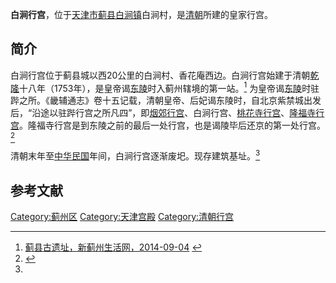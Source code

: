 '''白涧行宫'''，位于[[天津市|天津市]][[蓟县|蓟县]][[白涧镇|白涧镇]]白涧村，是[[清朝|清朝]]所建的皇家行宫。

==简介==
白涧行宫位于蓟县城以西20公里的白涧村、香花庵西边。白涧行宫始建于清朝[[乾隆|乾隆]]十八年（1753年），是皇帝谒[[清东陵|东陵]]时入蓟州辖境的第一站。<ref name=yizhi>[http://www.tjxjz.com/article/article_2687.html 蓟县古遗址，新蓟州生活网，2014-09-04] {{webarchive|url=https://web.archive.org/web/20150101170927/http://www.tjxjz.com/article/article_2687.html |date=2015-01-01 }}</ref>
为皇帝谒[[清东陵|东陵]]时驻跸之所。《畿辅通志》卷十五记载，清朝皇帝、后妃谒东陵时，自北京紫禁城出发后，“沿途以驻跸行宫之所凡四”，即[[烟郊行宫|烟郊行宫]]、白涧行宫、[[桃花寺行宫|桃花寺行宫]]、[[隆福寺行宫|隆福寺行宫]]。隆福寺行宫是到东陵之前的最后一处行宫，也是谒陵毕后还京的第一处行宫。<ref name=tangshan>{{Cite web |url=http://www.tszx.gov.cn/tszxwsw/index.aspx?lanmuid=107&sublanmuid=1071&id=4742 |title=清东陵隆福寺及其行宫，政协唐山文史网，2014-07-09 |accessdate=2015-01-01 |archive-date=2015-01-01 |archive-url=https://web.archive.org/web/20150101182210/http://www.tszx.gov.cn/tszxwsw/index.aspx?lanmuid=107&sublanmuid=1071&id=4742 |dead-url=yes }}</ref>

清朝末年至[[中华民国|中华民国]]年间，白涧行宫逐渐废圯。现存建筑基址。<ref name=yizhi/>

==参考文献==
{{reflist}}

[[Category:蓟州区|Category:蓟州区]]
[[Category:天津宫殿|Category:天津宫殿]]
[[Category:清朝行宫|Category:清朝行宫]]